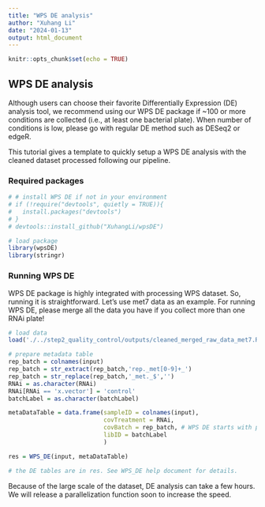 ```yaml
---
title: "WPS DE analysis"
author: "Xuhang Li"
date: "2024-01-13"
output: html_document
---
```


```r
knitr::opts_chunk$set(echo = TRUE)
```

## WPS DE analysis

Although users can choose their favorite Differentially Expression (DE) analysis tool, we recommend using our WPS DE package if ~100 or more conditions are collected (i.e., at least one bacterial plate). When number of conditions is low, please go with regular DE method such as DESeq2 or edgeR. 

This tutorial gives a template to quickly setup a WPS DE analysis with the cleaned dataset processed following our pipeline. 

### Required packages

```r

# # install WPS DE if not in your environment
# if (!require("devtools", quietly = TRUE)){
#   install.packages("devtools")
# }
# devtools::install_github("XuhangLi/wpsDE")

# load package
library(wpsDE)
library(stringr)
```

### Running WPS DE

WPS DE package is highly integrated with processing WPS dataset. So, running it is straightforward. Let's use met7 data as an example. For running WPS DE, please merge all the data you have if you collect more than one RNAi plate!

```r
# load data
load('./../step2_quality_control/outputs/cleaned_merged_raw_data_met7.Rdata')

# prepare metadata table
rep_batch = colnames(input)
rep_batch = str_extract(rep_batch,'rep._met[0-9]+_')
rep_batch = str_replace(rep_batch,'_met._$','')
RNAi = as.character(RNAi)      
RNAi[RNAi == 'x.vector'] = 'control'
batchLabel = as.character(batchLabel)

metaDataTable = data.frame(sampleID = colnames(input),
                           covTreatment = RNAi,
                           covBatch = rep_batch, # WPS DE starts with per-library DE, so the actual                                                     batch covariates are replicate batches!
                           libID = batchLabel
                           )

res = WPS_DE(input, metaDataTable)

# the DE tables are in res. See WPS_DE help document for details.

```
Because of the large scale of the dataset, DE analysis can take a few hours. We will release a parallelization function soon to increase the speed.

